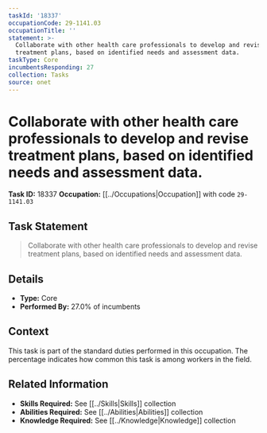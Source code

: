 ```yaml
---
taskId: '18337'
occupationCode: 29-1141.03
occupationTitle: ''
statement: >-
  Collaborate with other health care professionals to develop and revise
  treatment plans, based on identified needs and assessment data.
taskType: Core
incumbentsResponding: 27
collection: Tasks
source: onet
---
```

# Collaborate with other health care professionals to develop and revise treatment plans, based on identified needs and assessment data.

**Task ID:** 18337
**Occupation:** [[../Occupations|Occupation]] with code `29-1141.03`

## Task Statement

> Collaborate with other health care professionals to develop and revise treatment plans, based on identified needs and assessment data.

## Details

- **Type:** Core
- **Performed By:** 27.0% of incumbents

## Context

This task is part of the standard duties performed in this occupation. The percentage indicates how common this task is among workers in the field.

## Related Information

- **Skills Required:** See [[../Skills|Skills]] collection
- **Abilities Required:** See [[../Abilities|Abilities]] collection
- **Knowledge Required:** See [[../Knowledge|Knowledge]] collection
